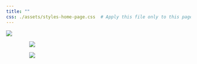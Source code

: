 ```yaml
---
title: ""
css: ./assets/styles-home-page.css  # Apply this file only to this page
---
```


::: {#hero-banner .column-screen}
![](./assets/images/test-banner_v2.png)
:::

::: {#hero-banner .column-screen style="width: 75%; margin: 0 auto;"}
![](./assets/images/test-menus-home-page-v2.png)
:::

::: {#hero-banner .column-screen style="width: 75%; margin: 0 auto;"}
![](./assets/images/test-menus-home-page-v3.png)
:::